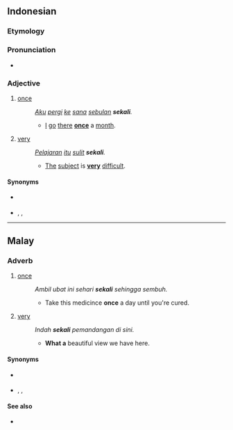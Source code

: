 ==Indonesian==

===Etymology===
{{prefix|id|se|kali}}

===Pronunciation===
* {{IPA|/sə.ka.li/|lang=id}}

===Adjective===
{{head|id|adjective}}

# [[once]]
#: ''[[aku|Aku]] [[pergi]] [[ke]] [[sana]] [[bulan|sebulan]] '''sekali'''.''
#:* [[I]] [[go]] [[there]] '''[[once]]''' a [[month]].
# [[very]]
#: ''[[Pelajaran]] [[itu]] [[sulit]] '''sekali'''.''
#:* [[the|The]] [[subject]] is '''[[very]]''' [[difficult]].

====Synonyms====
* {{sense|once}} {{l|id|satu}} {{l|id|kali}}
* {{sense|very}} {{l|id|amat}}, {{l|id|sangat}}, {{l|id|nian}}

----

==Malay==

===Adverb===
{{head|ms|adverb}}

# [[once]]
#: ''Ambil ubat ini sehari '''sekali''' sehingga sembuh.''
#:* Take this medicince '''once''' a day until you're cured.
# [[very]]
#: ''Indah '''sekali''' pemandangan di sini.''
#:* '''What a''' beautiful view we have here.

====Synonyms====
* {{sense|once}} {{l|ms|satu}} {{l|ms|kali}}
* {{sense|very}} {{l|ms|amat}}, {{l|ms|sangat}}, {{l|id|sungguh}}

====See also====
* {{l|ms|begitu}}